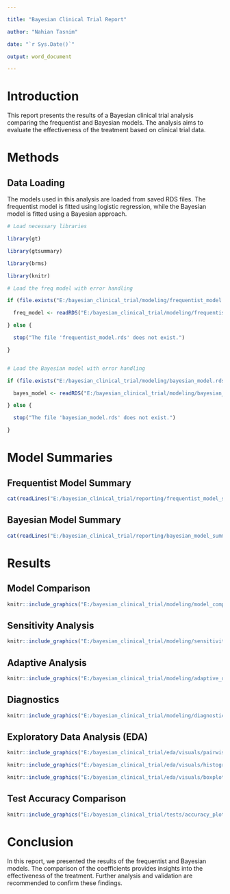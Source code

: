```yaml
---

title: "Bayesian Clinical Trial Report"

author: "Nahian Tasnim"

date: "`r Sys.Date()`"

output: word_document

---
```



# Introduction


This report presents the results of a Bayesian clinical trial analysis comparing the frequentist and Bayesian models. The analysis aims to evaluate the effectiveness of the treatment based on clinical trial data.


# Methods


## Data Loading


The models used in this analysis are loaded from saved RDS files. The frequentist model is fitted using logistic regression, while the Bayesian model is fitted using a Bayesian approach.


```r

# Load necessary libraries

library(gt)

library(gtsummary)

library(brms)  

library(knitr)  

# Load the freq model with error handling

if (file.exists("E:/bayesian_clinical_trial/modeling/frequentist_model.rds")) {

  freq_model <- readRDS("E:/bayesian_clinical_trial/modeling/frequentist_model.rds")

} else {

  stop("The file 'frequentist_model.rds' does not exist.")

}


# Load the Bayesian model with error handling

if (file.exists("E:/bayesian_clinical_trial/modeling/bayesian_model.rds")) {

  bayes_model <- readRDS("E:/bayesian_clinical_trial/modeling/bayesian_model.rds")

} else {

  stop("The file 'bayesian_model.rds' does not exist.")

}

```

# Model Summaries

## Frequentist Model Summary

```r
cat(readLines("E:/bayesian_clinical_trial/reporting/frequentist_model_summary.txt"), sep = "\n")
```


## Bayesian Model Summary

```r
cat(readLines("E:/bayesian_clinical_trial/reporting/bayesian_model_summary.txt"), sep = "\n")

```


# Results

## Model Comparison

```r
knitr::include_graphics("E:/bayesian_clinical_trial/modeling/model_comparison_plot.png")

```


## Sensitivity Analysis

```r
knitr::include_graphics("E:/bayesian_clinical_trial/modeling/sensitivity_analysis/sensitivity_analysis_plot.png")
```


## Adaptive Analysis

```r
knitr::include_graphics("E:/bayesian_clinical_trial/modeling/adaptive_designs/Rplot.png")
```


## Diagnostics

```r
knitr::include_graphics("E:/bayesian_clinical_trial/modeling/diagnostics/pp_checks.png")
```


## Exploratory Data Analysis (EDA)

```r
knitr::include_graphics("E:/bayesian_clinical_trial/eda/visuals/pairwise_scatter_plots.png")
```


```r
knitr::include_graphics("E:/bayesian_clinical_trial/eda/visuals/histogram_radius_mean.png")
```


```r
knitr::include_graphics("E:/bayesian_clinical_trial/eda/visuals/boxplot_area_mean.png")
```

## Test Accuracy Comparison

```r
knitr::include_graphics("E:/bayesian_clinical_trial/tests/accuracy_plot.png")
```


# Conclusion

In this report, we presented the results of the frequentist and Bayesian models. The comparison of the coefficients provides insights into the effectiveness of the treatment. Further analysis and validation are recommended to confirm these findings.

